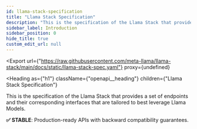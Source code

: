 ```yaml
---
id: llama-stack-specification
title: "Llama Stack Specification"
description: "This is the specification of the Llama Stack that provides"
sidebar_label: Introduction
sidebar_position: 0
hide_title: true
custom_edit_url: null
---
```




<Export
  url={"https://raw.githubusercontent.com/meta-llama/llama-stack/main/docs/static/llama-stack-spec.yaml"}
  proxy={undefined}
>
  
</Export>

<Heading
  as={"h1"}
  className={"openapi__heading"}
  children={"Llama Stack Specification"}
>
</Heading>



This is the specification of the Llama Stack that provides
                a set of endpoints and their corresponding interfaces that are
tailored to
                best leverage Llama Models.

**✅ STABLE**: Production-ready APIs with backward compatibility guarantees.


      